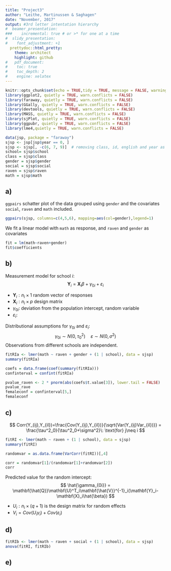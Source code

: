 ```yaml
---
title: "Project3"
author: "Leithe, Martinussen & Saghagen"
date: "November, 2017"
output: #3rd letter intentation hierarchy
#  beamer_presentation:
###    incremental: true # or >* for one at a time
#  slidy_presentation:
#    font_adjustment: +1  
  prettydoc::html_pretty:
    theme: architect
    highlight: github
#   pdf_document:
#    toc: true
#    toc_depth: 2
#    engine: xelatex
---
```


```r
knitr::opts_chunk$set(echo = TRUE,tidy = TRUE, message = FALSE, warning = FALSE)
library(ggplot2, quietly = TRUE, warn.conflicts = FALSE)
library(faraway, quietly = TRUE, warn.conflicts = FALSE)
library(GGally, quietly = TRUE, warn.conflicts = FALSE)
library(devtools, quietly = TRUE, warn.conflicts = FALSE)
library(MASS, quietly = TRUE, warn.conflicts = FALSE)
library(sjPlot, quietly = TRUE, warn.conflicts = FALSE)
library(ggpubr, quietly = TRUE, warn.conflicts = FALSE)
library(lme4,quietly = TRUE, warn.conflicts = FALSE)
```


```r
data(jsp, package = "faraway")
sjsp <- jsp[jsp$year == 0, ]
sjsp <- sjsp[, -c(6, 7, 9)]  # removing class, id, english and year as they are not used
school= sjsp$school
class = sjsp$class
gender = sjsp$gender
social = sjsp$social
raven = sjsp$raven
math = sjsp$math
```


## a)
`ggpairs` schatter plot of the data grouped using `gender` and the covariates `social`, `raven` and `math` included. 
````r
ggpairs(sjsp, columns=c(4,5,6), mapping=aes(col=gender),legend=1)
````
We fit a linear model with `math` as response, and `raven` and `gender` as covariates
````r
fit = lm(math~raven+gender)
fit$coefficients
````

## b)
Measurement model for school $i$:
$$
\mathbf{Y}_i = \mathbf{X}_i \beta + \gamma_{0i} + \varepsilon_i
$$

* $\mathbf{Y}_i: n_i \times 1$ random vector of responses
* $\mathbf{X}_i: n_i \times p$ design matrix
* $\gamma_{0i}$: deviation from the population intercept, random variable
* $\varepsilon_i:$

Distributional assumptions for $\gamma_{0i}$ and $\varepsilon_i$:
$$
\gamma_{0i} \sim N(0,\tau^2_0) \quad \varepsilon \sim N(0, \sigma^2)
$$
Observations from different schools are independent. 
````r
fitRIa <- lmer(math ~ raven + gender + (1 | school), data = sjsp)
summary(fitRIa)
````

````r
coefs = data.frame(coef(summary(fitRIa)))
confinterval = confint(fitRIa)
````

````r
pvalue_raven <- 2 * pnorm(abs(coefs$t.value[3]), lower.tail = FALSE)
pvalue_rave
femaleconf = confinterval[5,]
femaleconf
````

## c)
$$
Corr(Y_{ij},Y_{il})=\frac{Cov(Y_{ij},Y_{il})}{\sqrt{Var(Y_{ij}Var_{il})}} = \frac{\tau^2_0}{\tau^2_0+\sigma^2}\: \text{for} j\neq i
$$
```r
fitRI <- lmer(math ~ raven + (1 | school), data = sjsp)
summary(fitRI)
```

```r
randomvar = as.data.frame(VarCorr(fitRI))[,4]
```

```r
corr = randomvar[1]/(randomvar[1]+randomvar[2])
corr
```
Predicted value for the random intercept:
$$
\hat{\gamma_{0i}} = \mathbf{\hat{Q}}\mathbf{U}^T_i\mathbf{\hat{V}}^{-1}_i(\mathbf{Y}_i-\mathbf{X}_i\hat{\beta})
$$

* $U_i: n_i \times (q+1)$ is the design matrix for random effects
* $V_i = Cov(U_i\gamma_i)+Cov(\varepsilon_i)$

## d)
```r
fitRIb <- lmer(math ~ raven + social + (1 | school), data = sjsp)
anova(fitRI, fitRIb)
```

## e)
